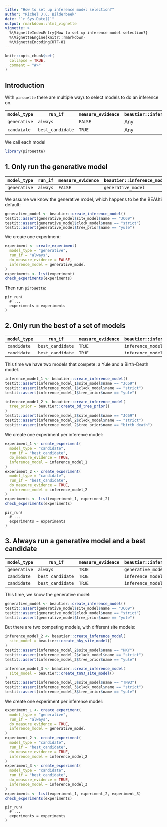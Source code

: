 ```yaml
---
title: "How to set up inference model selection?"
author: "Richel J.C. Bilderbeek"
date: "`r Sys.Date()`"
output: rmarkdown::html_vignette
vignette: >
  %\VignetteIndexEntry{How to set up inference model selection?}
  %\VignetteEngine{knitr::rmarkdown}
  %\VignetteEncoding{UTF-8}
---
```


```r
knitr::opts_chunk$set(
  collapse = TRUE,
  comment = "#>"
)
```

## Introduction

With `pirouette` there are multiple ways to 
select models to do an inference on.

`model_type`|`run_if`        |`measure_evidence`|`beautier::inference_model`
------------|----------------|------------------|---------------------------
`generative`|`always`        |`FALSE`           |Any
`candaiate` |`best_candidate`|`TRUE`            |Any

We call each model

```r
library(pirouette)
```


## 1. Only run the generative model

`model_type`|`run_if`        |`measure_evidence`|`beautier::inference_model`
------------|----------------|------------------|---------------------------
`generative`|`always`        |`FALSE`           |`generative_model`

We assume we know the generative model, which
happens to be the BEAUti default:

```r
generative_model <- beautier::create_inference_model()
testit::assert(generative_model$site_model$name == "JC69")
testit::assert(generative_model$clock_model$name == "strict")
testit::assert(generative_model$tree_prior$name == "yule")
```

We create one experiment:

```r
experiment <- create_experiment(
  model_type = "generative",
  run_if = "always",
  do_measure_evidence = FALSE,
  inference_model = generative_model
)
experiments <- list(experiment)
check_experiments(experiments)

```

Then run `pirouette`:

```
pir_run(
  # ...
  experiments = experiments
)
```

## 2. Only run the best of a set of models

`model_type`|`run_if`        |`measure_evidence`|`beautier::inference_model`
------------|----------------|------------------|---------------------------
`candidate` |`best_candidate`|`TRUE`            |`inference_model_1`
`candidate` |`best_candidate`|`TRUE`            |`inference_model_2`

This time we have two models that compete: a Yule and a Birth-Death model.


```r
inference_model_1 <- beautier::create_inference_model()
testit::assert(inference_model_1$site_model$name == "JC69")
testit::assert(inference_model_1$clock_model$name == "strict")
testit::assert(inference_model_1$tree_prior$name == "yule")

inference_model_2 <- beautier::create_inference_model(
  tree_prior = beautier::create_bd_tree_prior()
)
testit::assert(inference_model_2$site_model$name == "JC69")
testit::assert(inference_model_2$clock_model$name == "strict")
testit::assert(inference_model_2$tree_prior$name == "birth_death")
```

We create one experiment per inference model:

```r
experiment_1 <- create_experiment(
  model_type = "candidate",
  run_if = "best_candidate",
  do_measure_evidence = TRUE,
  inference_model = inference_model_1
)
experiment_2 <- create_experiment(
  model_type = "candidate",
  run_if = "best_candidate",
  do_measure_evidence = TRUE,
  inference_model = inference_model_2
)
experiments <- list(experiment_1, experiment_2)
check_experiments(experiments)
```

```
pir_run(
  # ...
  experiments = experiments
)
```

## 3. Always run a generative model and a best candidate

`model_type`|`run_if`        |`measure_evidence`|`beautier::inference_model`
------------|----------------|------------------|---------------------------
`generative`|`always`        |`TRUE`            |`generative_model`
`candidate` |`best_candidate`|`TRUE`            |`inference_model_2`
`candidate` |`best_candidate`|`TRUE`            |`inference_model_3`

This time, we know the generative model:

```r
generative_model <- beautier::create_inference_model()
testit::assert(generative_model$site_model$name == "JC69")
testit::assert(generative_model$clock_model$name == "strict")
testit::assert(generative_model$tree_prior$name == "yule")
```

But there are two competing models, with different site models: 

```r
inference_model_2 <- beautier::create_inference_model(
  site_model = beautier::create_hky_site_model()
)
testit::assert(inference_model_2$site_model$name == "HKY")
testit::assert(inference_model_2$clock_model$name == "strict")
testit::assert(inference_model_2$tree_prior$name == "yule")

inference_model_3 <- beautier::create_inference_model(
  site_model = beautier::create_tn93_site_model()
)
testit::assert(inference_model_3$site_model$name == "TN93")
testit::assert(inference_model_3$clock_model$name == "strict")
testit::assert(inference_model_3$tree_prior$name == "yule")
```

We create one experiment per inference model:

```r
experiment_1 <- create_experiment(
  model_type = "generative",
  run_if = "always",
  do_measure_evidence = TRUE,
  inference_model = generative_model
)
experiment_2 <- create_experiment(
  model_type = "candidate",
  run_if = "best_candidate",
  do_measure_evidence = TRUE,
  inference_model = inference_model_2
)
experiment_3 <- create_experiment(
  model_type = "candidate",
  run_if = "best_candidate",
  do_measure_evidence = TRUE,
  inference_model = inference_model_3
)
experiments <- list(experiment_1, experiment_2, experiment_3)
check_experiments(experiments)
```

```
pir_run(
  # ...
  experiments = experiments
)
```
